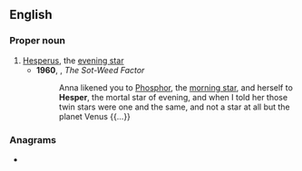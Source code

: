 ==English==

===Proper noun===
{{en-proper noun}}

# [[Hesperus]], the [[evening star]]
#* '''1960''', {{w|John Barth}}, ''The Sot-Weed Factor''
#*: Anna likened you to [[Phosphor]], the [[morning star]], and herself to '''Hesper''', the mortal star of evening, and when I told her those twin stars were one and the same, and not a star at all but the planet Venus {{...}}

===Anagrams===
* {{anagrams|en|a=eehprs|-sphere|herpes|pesher|pheers|sphere}}